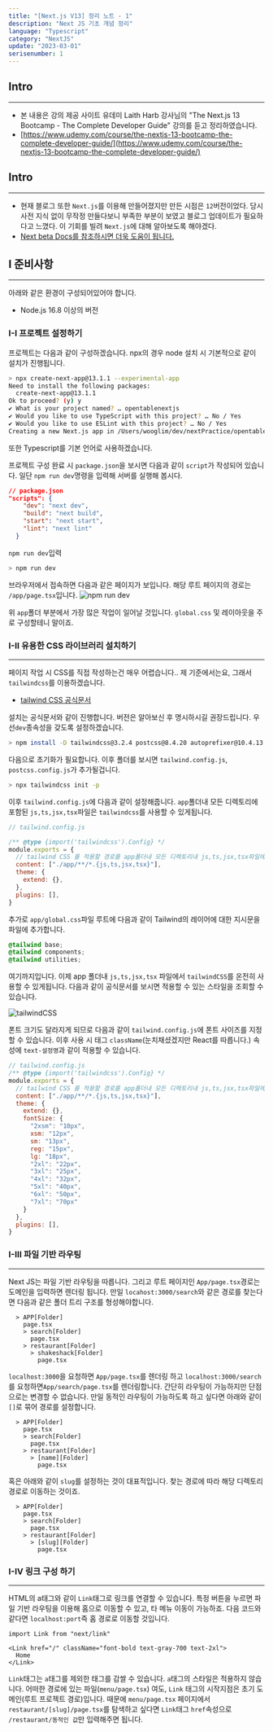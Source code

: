 ```yaml
---
title: "[Next.js V13] 정리 노트 - 1"
description: "Next JS 기초 개념 정리"
language: "Typescript"
category: "NextJS"
update: "2023-03-01"
serisenumber: 1
---
```

## Intro
---
- 본 내용은 강의 제공 사이트 유데미 Laith Harb 강사님의 "The Next.js 13 Bootcamp - The Complete Developer Guide" 강의를 듣고 정리하였습니다.
- [https://www.udemy.com/course/the-nextjs-13-bootcamp-the-complete-developer-guide/](https://www.udemy.com/course/the-nextjs-13-bootcamp-the-complete-developer-guide/)

## Intro
---
- 현재 블로그 또한 `Next.js`를 이용해 만들어졌지만 만든 시점은 `12`버전이었다. 당시 사전 지식 없이 무작정 만들다보니 부족한 부분이 보였고 블로그 업데이트가 필요하다고 느꼈다. 이 기회를 빌려 `Next.js`에 대해 알아보도록 해야겠다.
- [Next beta Docs를 참조하시면 더욱 도움이 됩니다.](https://beta.nextjs.org/docs/installation)

## I 준비사항 
---
아래와 같은 환경이 구성되어있어야 합니다.
- Node.js 16.8 이상의 버전

### I-I 프로젝트 설정하기

프로젝트는 다음과 같이 구성하겠습니다. npx의 경우 node 설치 시 기본적으로 같이 설치가 진행됩니다.
```bash
> npx create-next-app@13.1.1 --experimental-app
Need to install the following packages:
  create-next-app@13.1.1
Ok to proceed? (y) y
✔ What is your project named? … opentablenextjs
✔ Would you like to use TypeScript with this project? … No / Yes
✔ Would you like to use ESLint with this project? … No / Yes
Creating a new Next.js app in /Users/wooglim/dev/nextPractice/opentablenextjs.
```

또한 Typescript를 기본 언어로 사용하겠습니다.

프로젝트 구성 완료 시 `package.json`을 보시면 다음과 같이 `script`가 작성되어 있습니다. 일단 `npm run dev`명령을 입력해 서버를 실행해 봅시다.
```json
// package.json
"scripts": {
    "dev": "next dev",
    "build": "next build",
    "start": "next start",
    "lint": "next lint"
  }
```
`npm run dev`입력
```bash
> npm run dev
```

브라우저에서 접속하면 다음과 같은 페이지가 보입니다. 해당 루트 페이지의 경로는 `/app/page.tsx`입니다.
![npm run dev](https://user-images.githubusercontent.com/51357635/222052991-731c6f7a-ec64-492c-8e18-0cba29f0211a.png)

위 `app`폴더 부분에서 가장 많은 작업이 일어날 것입니다. `global.css` 및 레이아웃을 주로 구성할테니 말이죠.

### I-II 유용한 CSS 라이브러리 설치하기
---
페이지 작업 시 CSS를 직접 작성하는건 매우 어렵습니다.. 제 기준에서는요, 그래서 `tailwindcss`를 이용하겠습니다.

- [tailwind CSS 공식문서](https://tailwindcss.com/docs/guides/nextjs)

설치는 공식문서와 같이 진행합니다. 버전은 알아보신 후 명시하시길 권장드립니다. 우선`dev`종속성을 갖도록 설정하겠습니다.
```bash
> npm install -D tailwindcss@3.2.4 postcss@8.4.20 autoprefixer@10.4.13
```

다음으로 초기화가 필요합니다. 이후 폴더를 보시면 `tailwind.config.js`, `postcss.config.js`가 추가될겁니다.
```bash
> npx tailwindcss init -p
```

이후 `tailwind.config.js`에 다음과 같이 설정해줍니다. `app`폴더내 모든 디렉토리에 포함된 `js,ts,jsx,tsx`파일은 `tailwindcss`를 사용할 수 있게됩니다.
```js
// tailwind.config.js

/** @type {import('tailwindcss').Config} */
module.exports = {
  // tailwind CSS 를 적용할 경로를 app폴더내 모든 디렉토리내 js,ts,jsx,tsx파일에 적용
  content: ["./app/**/*.{js,ts,jsx,tsx}"],
  theme: {
    extend: {},
  },
  plugins: [],
}
```

추가로 `app/global.css`파일 루트에 다음과 같이 Tailwind의 레이어에 대한 지시문을 파일에 추가합니다.
```css
@tailwind base;
@tailwind components;
@tailwind utilities;
```

여기까지입니다. 이제 app 폴더내 `js,ts,jsx,tsx` 파일에서 `tailwindCSS`를 온전히 사용할 수 있게됩니다. 다음과 같이 공식문서를 보시면 적용할 수 있는 스타일을 조회할 수 있습니다.

![tailwindCSS](https://user-images.githubusercontent.com/51357635/222053023-b3c83973-28f1-4778-b5cf-9b9ea8a19440.png)

폰트 크기도 달라지게 되므로 다음과 같이 `tailwind.config.js`에 폰트 사이즈를 지정할 수 있습니다. 이후 사용 시 태그 `className`(눈치채셨겠지만 React를 따릅니다.) 속성에 `text-설정명`과 같이 적용할 수 있습니다.
```js
// tailwind.config.js
/** @type {import('tailwindcss').Config} */
module.exports = {
  // tailwind CSS 를 적용할 경로를 app폴더내 모든 디렉토리내 js,ts,jsx,tsx파일에 적용
  content: ["./app/**/*.{js,ts,jsx,tsx}"],
  theme: {
    extend: {},
    fontSize: {
      "2xsm": "10px",
      xsm: "12px",
      sm: "13px",
      reg: "15px",
      lg: "18px",
      "2xl": "22px",
      "3xl": "25px",
      "4xl": "32px",
      "5xl": "40px",
      "6xl": "50px",
      "7xl": "70px"
    }
  },
  plugins: [],
}
```

### I-III 파일 기반 라우팅
---
Next JS는 파일 기반 라우팅을 따릅니다. 그리고 루트 페이지인 `App/page.tsx`경로는 도메인을 입력하면 렌더링 됩니다. 만일 `locahost:3000/search`와 같은 경로를 찾는다면 다음과 같은 폴더 트리 구조를 형성해야합니다.
```text
  > APP[Folder]
    page.tsx
    > search[Folder]
      page.tsx
    > restaurant[Folder]
      > shakeshack[Folder]
        page.tsx
```
`localhost:3000`을 요청하면 `App/page.tsx`를 렌더링 하고 `localhost:3000/search`를 요청하면`App/search/page.tsx`를 렌더링합니다.
간단히 라우팅이 가능하지만 단점으로는 변경할 수 없습니다. 만일 동적인 라우팅이 가능하도록 하고 싶다면 아래와 같이 `[]`로 묶어 경로를 설정합니다.
```text
  > APP[Folder]
    page.tsx
    > search[Folder]
      page.tsx
    > restaurant[Folder]
      > [name][Folder]
        page.tsx
```
혹은 아래와 같이 `slug`를 설정하는 것이 대표적입니다. 찾는 경로에 따라 해당 디렉토리 경로로 이동하는 것이죠.
```text
  > APP[Folder]
    page.tsx
    > search[Folder]
      page.tsx
    > restaurant[Folder]
      > [slug][Folder]
        page.tsx
```

### I-IV 링크 구성 하기
---
HTML의 a태그와 같이 `Link`태그로 링크를 연결할 수 있습니다. 특정 버튼을 누르면 파일 기반 라우팅을 이용해 홈으로 이동할 수 있고, 타 메뉴 이동이 가능하죠.
다음 코드와 같다면 `localhost:port`즉 홈 경로로 이동할 것입니다.
```tsx
import Link from "next/link"

<Link href="/" className="font-bold text-gray-700 text-2xl">
  Home
</Link>
```
`Link`태그는 `a`태그를 제외한 태그를 감쌀 수 있습니다. `a`태그의 스타일은 적용하지 않습니다. 어떠한 경로에 있는 파일(`menu/page.tsx`) 여도, `Link` 태그의 시작지점은 초기 도메인(루트 프로젝트 경로)입니다. 때문에 `menu/page.tsx` 페이지에서 `restaurant/[slug]/page.tsx`를 탐색하고 싶다면 `Link`태그 `href`속성으로 `/restaurant/동적인 값`만 입력해주면 됩니다.
